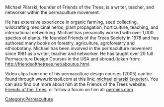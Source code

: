 Michael Pilarski, founder of Friends of the Trees, is a writer, teacher, and networker within the permaculture movement. 

He has extensive experience in organic farming, seed collecting, wildcrafting medicinal herbs, plant propagation, horticulture, teaching, and international networking. Michael has personally worked with over 1,000 species of plants. He founded Friends of the Trees Society in 1978 and has authored many books on forestry, agriculture, agroforestry and ethnobotany. Michael has been involved in the permaculture movement since 1981 as a writer, teacher and networker. He has taught over 20 full Permaculture Design Courses in the USA and abroad.(taken from: http://friendsofthetrees.net/aboutus.htm)

Video clips from one of his permaculture design courses (2005) can be found through www.richsoil.com at this link: [http://www.richsoil.com/michael-pilarski.jsp michael pilarski (skeeter)]. You can also find out more about him at the Friends of the Trees website: [http://friendsofthetrees.net/ Friends of the Trees], or follow a forum on him at: [http://www.permies.com/t/6723 permies.com]

[[Category:Permaculture]]